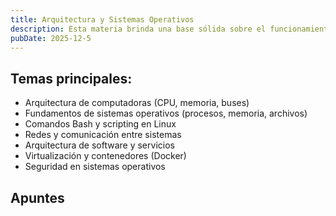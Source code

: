 ```yaml
---
title: Arquitectura y Sistemas Operativos
description: Esta materia brinda una base sólida sobre el funcionamiento interno de las computadoras y los sistemas operativos.
pubDate: 2025-12-5
---
```



## Temas principales:

- Arquitectura de computadoras (CPU, memoria, buses)
- Fundamentos de sistemas operativos (procesos, memoria, archivos)
- Comandos Bash y scripting en Linux
- Redes y comunicación entre sistemas
- Arquitectura de software y servicios
- Virtualización y contenedores (Docker)
- Seguridad en sistemas operativos

## Apuntes

<div class="flex flex-wrap gap">
  <CardLink
    title="Introducción a la arquitectura de computadoras"
    description="La arquitectura de computadoras estudia la estructura, organización y funcionamiento interno de los sistemas computaci..."
    href="/apuntes/primer-cuatrimestre/ayso/temas/introduccion-a-la-arquitectura-de-computadoras"
  />
  <CardLink
    title="Introducción a los sistemas operativos"
    description="Un sistema operativo (SO) es el software fundamental que actúa como intermediario entre el hardware de la computadora y..."
    href="/apuntes/primer-cuatrimestre/ayso/temas/introduccion-a-los-sistemas-operativos"
  />
  <CardLink
    title="Introducción a scripting (Bash)"
    description="Bash (Bourne Again SHell) es un intérprete de comandos y lenguaje de programación de scripts que sirve como interfaz entre el usuario y..."
    href="/apuntes/primer-cuatrimestre/ayso/temas/introduccion-a-scripting-bash"
  />
</div>
